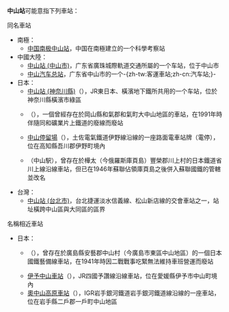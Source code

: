 {{NoteTA|G1=Transport
}}
'''中山站'''可能意指下列車站：

;同名車站
* 南極：
** [[中国南极中山站|中国南极中山站]]，中国在南極建立的一个科學考察站
* 中國大陸：
** [[中山站_(中山市)|中山站 (中山市)]]，广东省廣珠城際軌道交通所屬的一个车站，位于中山市
** [[中山汽车总站|中山汽车总站]]，广东省中山市的一个-{zh-tw:客運車站;zh-cn:汽车站;}-
* 日本：
** [[中山站_(神奈川縣)|中山站 (神奈川縣)]]（{{lang|ja|中山駅}}），JR東日本、橫濱地下鐵所共用的一个车站，位於神奈川縣橫濱市綠區
** {{link-ja|中山車站 (岡山縣)|中山駅 (岡山県)}}（{{lang|ja|中山駅}}），一個曾經存在於岡山縣和氣郡和氣町大中山地區的車站，在1991年時伴隨同和礦業片上鐵道的廢線而廢站
** [[中山停留場|中山停留場]]（{{lang|ja|中山停留場}}），土佐電氣鐵道伊野線沿線的一座路面電車站牌（電停），位在高知縣吾川郡伊野町境內
** {{link-ja|中山車站 (樺太廳)|中山駅 (樺太庁)}}（中山駅），曾存在於樺太（今俄羅斯庫頁島）豐榮郡川上村的日本鐵道省川上線沿線車站，但已在1946年蘇聯佔領庫頁島之後併入蘇聯國鐵的管轄並改名
* 台灣：
**[[中山站_(台北市)|中山站 (台北市)]]，台北捷運淡水信義線、松山新店線的交會車站之一，站址橫跨中山區與大同區的區界

;名稱相近車站
* 日本：
** {{link-ja|安藝中山車站|安芸中山駅}}（{{lang|ja|安芸中山駅}}），曾存在於廣島縣安藝郡中山村（今廣島市東區中山地區）的一個日本國鐵藝備線車站，在1941年時因二戰戰事吃緊無法維持車班營運而廢站
** [[伊予中山車站|伊予中山車站]]（{{lang|ja|伊予中山駅}}），JR四國予讚線沿線車站，位在愛媛縣伊予市中山町境內
** [[奧中山高原車站|奧中山高原車站]]（{{lang|ja|奥中山高原駅}}），IGR岩手銀河鐵道岩手銀河鐵道線沿線的一座車站，位在岩手縣二戶郡一戶町中山地區

{{disambig|Cat=三字車站名消歧義}}